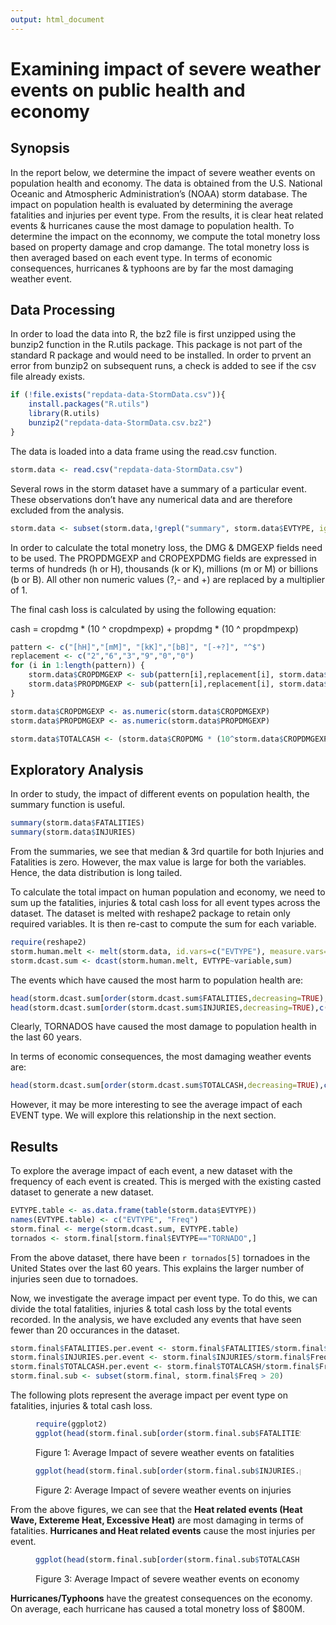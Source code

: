 ```yaml
---
output: html_document
---
```

Examining impact of severe weather events on public health and economy
========================================================

## Synopsis

In the report below, we determine the impact of severe weather events on population health and economy. The data is obtained from the U.S. National Oceanic and Atmospheric Administration's (NOAA) storm database. The impact on population health is evaluated by determining the average fatalities and injuries per event type. From the results, it is clear heat related events & hurricanes cause the most damage to population health. To determine the impact on the econnomy, we compute the total monetry loss based on property damage and crop damange. The total monetry loss is then averaged based on each event type. In terms of economic consequences, hurricanes & typhoons are by far the most damaging weather event. 

##  Data Processing

In order to load the data into R, the bz2 file is first unzipped using the bunzip2 function in the R.utils package. This package is not part of the standard R package and would need to be installed. In order to prvent an error from bunzip2 on subsequent runs, a check is added to see if the csv file already exists. 

```r
if (!file.exists("repdata-data-StormData.csv")){
    install.packages("R.utils")
    library(R.utils)
    bunzip2("repdata-data-StormData.csv.bz2")    
}
```

The data is loaded into a data frame using the read.csv function.
```r
storm.data <- read.csv("repdata-data-StormData.csv")
```

Several rows in the storm dataset have a summary of a particular event. These observations don't have any numerical data and are therefore excluded from the analysis. 

``` r
storm.data <- subset(storm.data,!grepl("summary", storm.data$EVTYPE, ignore.case = TRUE))
```

In order to calculate the total monetry loss, the DMG & DMGEXP fields need to be used. The PROPDMGEXP and CROPEXPDMG fields are expressed in terms of hundreds (h or H), thousands (k or K), millions (m or M) or billions (b or B). All other non numeric values (?,- and +) are replaced by a multiplier of 1. 

The final cash loss is calculated by using the following equation: <br/>

  cash = cropdmg * (10 ^ cropdmpexp) + propdmg * (10 ^ propdmpexp)

```r
pattern <- c("[hH]","[mM]", "[kK]","[bB]", "[-+?]", "^$")
replacement <- c("2","6","3","9","0","0")
for (i in 1:length(pattern)) {
    storm.data$CROPDMGEXP <- sub(pattern[i],replacement[i], storm.data$CROPDMGEXP)
    storm.data$PROPDMGEXP <- sub(pattern[i],replacement[i], storm.data$PROPDMGEXP)    
}

storm.data$CROPDMGEXP <- as.numeric(storm.data$CROPDMGEXP)
storm.data$PROPDMGEXP <- as.numeric(storm.data$PROPDMGEXP)

storm.data$TOTALCASH <- (storm.data$CROPDMG * (10^storm.data$CROPDMGEXP)) + (storm.data$PROPDMG * (10^storm.data$PROPDMGEXP)) 
```

## Exploratory Analysis

In order to study, the impact of different events on population health, the summary function is useful.

```r
summary(storm.data$FATALITIES)
summary(storm.data$INJURIES)
```

From the summaries, we see that median & 3rd quartile for both Injuries and Fatalities is zero. However, the max value is large for both the variables. Hence, the data distribution is long tailed. 

To calculate the total impact on human population and economy, we need to sum up the fatalities, injuries & total cash loss for all event types across the dataset. The dataset is melted with reshape2 package to retain only required variables. It is then re-cast to compute the sum for each variable. 

```r
require(reshape2)
storm.human.melt <- melt(storm.data, id.vars=c("EVTYPE"), measure.vars=c("FATALITIES", "INJURIES", "TOTALCASH"))
storm.dcast.sum <- dcast(storm.human.melt, EVTYPE~variable,sum)
```

The events which have caused the most harm to population health are: 
```r
head(storm.dcast.sum[order(storm.dcast.sum$FATALITIES,decreasing=TRUE),c(1,2)],5)
head(storm.dcast.sum[order(storm.dcast.sum$INJURIES,decreasing=TRUE),c(1,3)],5)
```
Clearly, TORNADOS have caused the most damage to population health in the last 60 years. 

In terms of economic consequences, the most damaging weather events are: 
```r
head(storm.dcast.sum[order(storm.dcast.sum$TOTALCASH,decreasing=TRUE),c(1,4)],5)
```

However, it may be more interesting to see the average impact of each EVENT type. We will explore this relationship in the next section. 


## Results

To explore the average impact of each event, a new dataset with the frequency of each event is created. This is merged with the existing casted dataset to generate a new dataset. 

```r
EVTYPE.table <- as.data.frame(table(storm.data$EVTYPE))
names(EVTYPE.table) <- c("EVTYPE", "Freq")
storm.final <- merge(storm.dcast.sum, EVTYPE.table)
tornados <- storm.final[storm.final$EVTYPE=="TORNADO",]
```

From the above dataset, there have been `r tornados[5]` tornadoes in the United States over the last 60 years. This explains the larger number of injuries seen due to tornadoes.

Now, we investigate the average impact per event type. To do this, we can divide the total fatalities, injuries & total cash loss by the total events recorded. In the analysis, we have excluded any events that have seen fewer than 20 occurances in the dataset.

```r
storm.final$FATALITIES.per.event <- storm.final$FATALITIES/storm.final$Freq
storm.final$INJURIES.per.event <- storm.final$INJURIES/storm.final$Freq
storm.final$TOTALCASH.per.event <- storm.final$TOTALCASH/storm.final$Freq
storm.final.sub <- subset(storm.final, storm.final$Freq > 20)
```

The following plots represent the average impact per event type on fatalities, injuries & total cash loss. 

<figure>
```r
require(ggplot2)
ggplot(head(storm.final.sub[order(storm.final.sub$FATALITIES.per.event,decreasing=TRUE),],5), aes(x=EVTYPE, y=FATALITIES.per.event)) + geom_bar(stat="identity", fill = "blue") + xlab("Severe Weather Event") + ylab("Average Fatalities per Event Type")
```
<figcaption> Figure 1: Average Impact of severe weather events on fatalities </figcaption>
</figure>

<figure>
```r
ggplot(head(storm.final.sub[order(storm.final.sub$INJURIES.per.event,decreasing=TRUE),],5), aes(x=EVTYPE, y=INJURIES.per.event)) + geom_bar(stat="identity", fill = "blue") + xlab("Severe Weather Event") + ylab("Average Injuries per Event Type")
```
<figcaption> Figure 2: Average Impact of severe weather events on injuries </figcaption>
</figure>

From the above figures, we can see that the **Heat related events (Heat Wave, Extereme Heat, Excessive Heat)** are most damaging in terms of fatalities. **Hurricanes and Heat related events** cause the most injuries per event.  

<figure>
```r
ggplot(head(storm.final.sub[order(storm.final.sub$TOTALCASH.per.event,decreasing=TRUE),],5), aes(x=EVTYPE, y=TOTALCASH.per.event)) + geom_bar(stat="identity", fill = "blue") + xlab("Severe Weather Event") + ylab("Average Cash loss per Event Type")
```
<figcaption> Figure 3: Average Impact of severe weather events on economy </figcaption>
</figure>


**Hurricanes/Typhoons** have the greatest consequences on the economy. On average, each hurricane has caused a total monetry loss of $800M. 